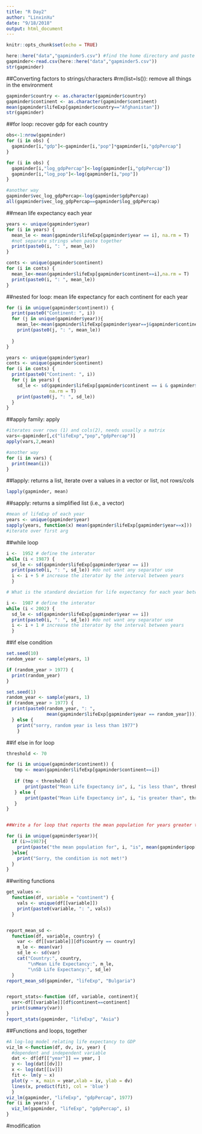 ```yaml
---
title: "R Day2"
author: "LinxinXu"
date: "9/18/2018"
output: html_document
---
```


```r
knitr::opts_chunk$set(echo = TRUE)
```


```r
here::here("data","gapminder5.csv") #find the home directory and paste things together
gapminder<-read.csv(here::here("data","gapminder5.csv"))
str(gapminder)

```

##Converting factors to strings/characters
#rm(list=ls()): remove all things in the environment 
```r
gapminder$country <- as.character(gapminder$country)
gapminder$continent <- as.character(gapminder$continent)
mean(gapminder$lifeExp[gapminder$country=="Afghanistan"])
str(gapminder)
```

##for loop: recover gdp for each country
```r
obs<-1:nrow(gapminder)
for (i in obs) {
  gapminder[i,"gdp"]<-gapminder[i,"pop"]*gapminder[i,"gdpPercap"]
}

for (i in obs) {
  gapminder[i,"log_gdpPercap"]<-log(gapminder[i,"gdpPercap"])
  gapminder[i,"log_pop"]<-log(gapminder[i,"pop"])
}

#another way 
gapminder$vec_log_gdpPercap<-log(gapminder$gdpPercap)
all(gapminder$vec_log_gdpPercap==gapminder$log_gdpPercap)
```

##mean life expectancy each year
```r
years <- unique(gapminder$year)
for (i in years) {
  mean_le <- mean(gapminder$lifeExp[gapminder$year == i], na.rm = T)
  #not separate strings when paste together
  print(paste0(i, ": ", mean_le))
}

conts <- unique(gapminder$continent)
for (i in conts) {
  mean_le<-mean(gapminder$lifeExp[gapminder$continent==i],na.rm = T)
  print(paste0(i, ": ", mean_le))
}
```


##nested for loop: mean life expectancy for each continent for each year
```r
for (i in unique(gapminder$continent)) {
  print(paste0("Continent: ", i))
  for (j in unique(gapminder$year)){
    mean_le<-mean(gapminder$lifeExp[gapminder$year==j&gapminder$continent==i],na.rm=T)
    print(paste0(j, ": ", mean_le))
    
  }
}

years <- unique(gapminder$year)
conts <- unique(gapminder$continent)
for (i in conts) {
  print(paste0("Continent: ", i))
  for (j in years) {
    sd_le <- sd(gapminder$lifeExp[gapminder$continent == i & gapminder$year == j], 
                na.rm = T)
    print(paste0(j, ": ", sd_le))
  }
}
```


##apply family: apply
```r
#iterates over rows (1) and cols(2), needs usually a matrix 
vars<-gapminder[,c("lifeExp","pop","gdpPercap")]
apply(vars,2,mean) 

#another way
for (i in vars) {
  print(mean(i))
}
```

##lapply: returns a list, iterate over a values in a vector or list, not rows/cols
```r
lapply(gapminder, mean)
```

##sapply: returns a simplified list (i.e., a vector)
```r
#mean of lifeExp of each year
years <- unique(gapminder$year)
sapply(years, function(x) mean(gapminder$lifeExp[gapminder$year==x]))
#iterate over first arg
```

##while loop
```r
i <-  1952 # define the interator
while (i < 1987) {
  sd_le <- sd(gapminder$lifeExp[gapminder$year == i])
  print(paste0(i, ": ", sd_le)) #do not want any separator use
  i <- i + 5 # increase the iterator by the interval between years
  }

# What is the standard deviation for life expectancy for each year between 1987 and 2002 (inclusive)?

i <-  1987 # define the interator
while (i < 2002) {
  sd_le <- sd(gapminder$lifeExp[gapminder$year == i])
  print(paste0(i, ": ", sd_le)) #do not want any separator use
  i <- i + 1 # increase the iterator by the interval between years
  }
```

##if else condition 
```r
set.seed(10)
random_year <- sample(years, 1)

if (random_year > 1977) {
  print(random_year)
}

set.seed(1)
random_year <- sample(years, 1)
if (random_year > 1977) {
  print(paste0(random_year, ": ", 
               mean(gapminder$lifeExp[gapminder$year == random_year])))
  } else { 
    print("sorry, random year is less than 1977")
    }

```


##if else in for loop
```r
threshold <- 70

for (i in unique(gapminder$continent)) {
   tmp <- mean(gapminder$lifeExp[gapminder$continent==i])
   
   if (tmp < threshold) {
       print(paste("Mean Life Expectancy in", i, "is less than", threshold))
   } else {
       print(paste("Mean Life Expectancy in", i, "is greater than", threshold))
   }
}


##Write a for loop that reports the mean population for years greater than or equal to 1987. Make sure the loop prints a message if the condition is not met!

for (i in unique(gapminder$year)){
  if (i>=1987){
    print(paste("the mean population for", i, "is", mean(gapminder$pop[gapminder$year==i],na.rm = T)))
  }else{
    print("Sorry, the condition is not met!")
  }
}
```

##writing functions 
```r
get_values <-
  function(df, variable = "continent") {
    vals <- unique(df[[variable]])
    print(paste0(variable, ": ", vals))
  }


report_mean_sd <- 
  function(df, variable, country) {
    var <- df[[variable]][df$country == country]
    m_le <- mean(var)
    sd_le <- sd(var)
    cat("Country:", country, 
        "\nMean Life Expectancy:", m_le,
        "\nSD Life Expectancy:", sd_le)
  }
report_mean_sd(gapminder, "lifeExp", "Bulgaria")


report_stats<-function (df, variable, continent){
  var<-df[[variable]][df$continent==continent]
  print(summary(var))
}
report_stats(gapminder, "lifeExp", "Asia")
```


##Functions and loops, together
```r
#A log-log model relating life expectancy to GDP
viz_lm <-function(df, dv, iv, year) {
  #dependent and independent variable 
  dat <- df[df[["year"]] == year, ]
  y <- log(dat[[dv]])
  x <- log(dat[[iv]])
  fit <- lm(y ~ x)
  plot(y ~ x, main = year,xlab = iv, ylab = dv)
  lines(x, predict(fit), col = 'blue')
  }
viz_lm(gapminder, "lifeExp", "gdpPercap", 1977)
for (i in years) {
  viz_lm(gapminder, "lifeExp", "gdpPercap", i)
}
```

#modification 









